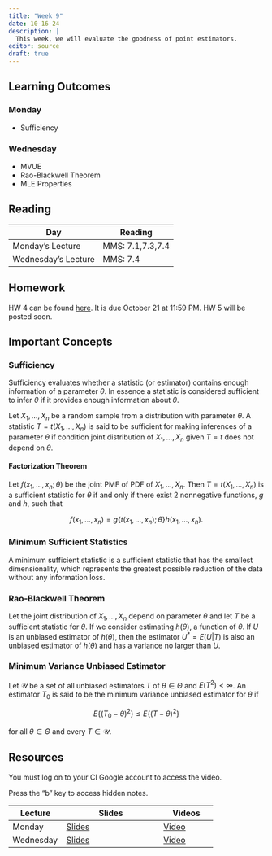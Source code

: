 ```yaml
---
title: "Week 9"
date: 10-16-24
description: |
  This week, we will evaluate the goodness of point estimators.
editor: source
draft: true
---
```


## Learning Outcomes

### Monday

-   Sufficiency

### Wednesday

-   MVUE
-   Rao-Blackwell Theorem
-   MLE Properties

## Reading

| Day                 | Reading          |
|---------------------|------------------|
| Monday's Lecture    | MMS: 7.1,7.3,7.4 |
| Wednesday's Lecture | MMS: 7.4         |

## Homework

HW 4 can be found [here](https://m453.inqs.info/hws/hw4.html). It is due October 21 at 11:59 PM. HW 5 will be posted soon.

## Important Concepts

### Sufficiency

Sufficiency evaluates whether a statistic (or estimator) contains enough information of a parameter $\theta$. In essence a statistic is considered sufficient to infer $\theta$ if it provides enough information about $\theta$.

Let $X_1,\ldots,X_n$ be a random sample from a distribution with parameter $\theta$. A statistic $T=t(X_1,\ldots,X_n)$ is said to be sufficient for making inferences of a parameter $\theta$ if condition joint distribution of $X_1,\ldots,X_n$ given $T=t$ does not depend on $\theta$.

#### Factorization Theorem

Let $f(x_1, \ldots, x_n;\theta)$ be the joint PMF of PDF of $X_1, \ldots,X_n$. Then $T=t(X_1,\ldots,X_n)$ is a sufficient statistic for $\theta$ if and only if there exist 2 nonnegative functions, $g$ and $h$, such that

$$
f(x_1,\ldots,x_n) = g\{t(x_1,\ldots,x_n);\theta\}h(x_1,\ldots,x_n).
$$

### Minimum Sufficient Statistics

A minimum sufficient statistic is a sufficient statistic that has the smallest dimensionality, which represents the greatest possible reduction of the data without any information loss.

### Rao-Blackwell Theorem

Let the joint distribution of $X_1,\ldots,X_n$ depend on parameter $\theta$ and let $T$ be a sufficient statistic for $\theta$. If we consider estimating $h(\theta)$, a function of $\theta$. If $U$ is an unbiased estimator of $h(\theta)$, then the estimator $U^*=E(U|T)$ is also an unbiased estimator of $h(\theta)$ and has a variance no larger than $U$.

### Minimum Variance Unbiased Estimator

Let $\mathcal U$ be a set of all unbiased estimators $T$ of $\theta\in\Theta$ and $E(T^2)<\infty$. An estimator $T_0$ is said to be the minimum variance unbiased estimator for $\theta$ if

$$
E\{(T_0-\theta)^2\}\le E\{(T-\theta)^2\} 
$$

for all $\theta\in\Theta$ and every $T\in \mathcal U$.

## Resources

You must log on to your CI Google account to access the video.

Press the "b" key to access hidden notes.

| Lecture   | Slides                                                             | Videos                                |
|-------------------|----------------------------------|-------------------|
| Monday    | [Slides](https://m453.inqs.info/files/Lecture_13_class/index.html) | [Video](https://youtu.be/Tbj2Qn2f1mg) |
| Wednesday | [Slides](https://m453.inqs.info/files/Lecture_14_class/index.html) | [Video](https://youtu.be/OrNToVmEEfI) |
